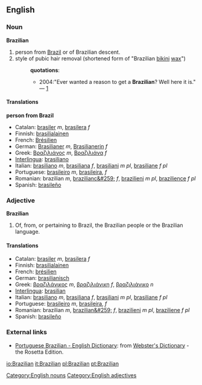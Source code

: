 ==English==
===Noun===
[[Category:English nouns]]
'''Brazilian'''
#person from [[Brazil]] or of Brazilian descent.
#style of pubic hair removal (shortened form of "Brazilian [[bikini]] [[wax]]")
#:'''quotations''':
#:*2004:"Ever wanted a reason to get a '''Brazilian'''? Well here it is." &mdash; [http://www.tinbilly.com./whatson.html]
====Translations====
'''person from Brazil'''
*Catalan: [[brasiler]] ''m'', [[brasilera]] ''f''
*Finnish: [[brasilialainen]]
*French: [[Brésilien]]
*German: [[Brasilianer]] ''m'', [[Brasilianerin]] ''f''
*Greek: [[Βραζιλιάνος]] ''m'', [[Βραζιλιάνα]] ''f''
*[[Interlingua]]: [[brasiliano]]
*Italian: [[brasiliano]] ''m'', [[brasiliana]] ''f'', [[brasiliani]] ''m pl'', [[brasiliane]] ''f pl''
*Portuguese: [[brasileiro]] ''m'', [[brasileira]], ''f''
*Romanian: brazilian ''m'', [[brazilianc&#259;]] ''f'', [[brazilieni]] ''m pl'', [[brazilience]] ''f pl''
*Spanish: [[brasileño]]

===Adjective===
[[Category:English adjectives]]
'''Brazilian'''
#Of, from, or pertaining to Brazil, the Brazilian people or the Brazilian language.
====Translations====
*Catalan: [[brasiler]] ''m'', [[brasilera]] ''f''
*Finnish: [[brasilialainen]]
*French: [[brésilien]]
*German: [[brasilianisch]]
*Greek: [[βραζιλάνικος]] ''m'', [[βραζιλιάνικη]] ''f'', [[βραζιλιάνικο]] ''n''
*[[Interlingua]]: [[brasilian]]
*Italian: [[brasiliano]] ''m'', [[brasiliana]] ''f'', [[brasiliani]] ''m pl'', [[brasiliane]] ''f pl''
*Portuguese: [[brasileiro]] ''m'', [[brasileira]], ''f''
*Romanian: brazilian ''m'', [[brazilian&#259;]] ''f'', [[brazilieni]] ''m pl'', [[braziliene]] ''f pl''
*Spanish: [[brasileño]]

=== External links ===
*[http://www.websters-online-dictionary.org/definition/Portuguese+Brazilian-english/ Portuguese Brazilian - English Dictionary]: from [http://www.websters-online-dictionary.org/ Webster's Dictionary] - the Rosetta Edition.

[[io:Brazilian]]
[[it:Brazilian]]
[[pl:Brazilian]]
[[pt:Brazilian]]